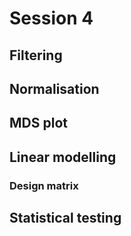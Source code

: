 # Session 4


## Filtering



## Normalisation

## MDS plot

## Linear modelling

### Design matrix

## Statistical testing



